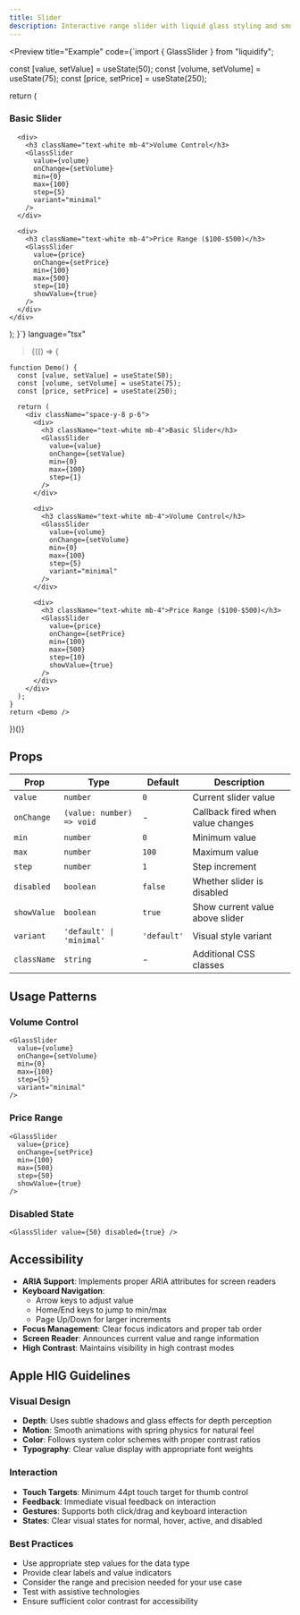 ```yaml
---
title: Slider
description: Interactive range slider with liquid glass styling and smooth animations.
---
```



<Preview
  title="Example"
  code={`import { GlassSlider } from "liquidify";

  const [value, setValue] = useState(50);
  const [volume, setVolume] = useState(75);
  const [price, setPrice] = useState(250);

return (

<div className="space-y-8 p-6">
<div>
<h3 className="text-white mb-4">Basic Slider</h3>
<GlassSlider
          value={value}
          onChange={setValue}
          min={0}
          max={100}
          step={1}
        />
</div>

      <div>
        <h3 className="text-white mb-4">Volume Control</h3>
        <GlassSlider
          value={volume}
          onChange={setVolume}
          min={0}
          max={100}
          step={5}
          variant="minimal"
        />
      </div>

      <div>
        <h3 className="text-white mb-4">Price Range ($100-$500)</h3>
        <GlassSlider
          value={price}
          onChange={setPrice}
          min={100}
          max={500}
          step={10}
          showValue={true}
        />
      </div>
    </div>

);
}`}
language="tsx"

> {(() => {

    function Demo() {
      const [value, setValue] = useState(50);
      const [volume, setVolume] = useState(75);
      const [price, setPrice] = useState(250);

      return (
        <div className="space-y-8 p-6">
          <div>
            <h3 className="text-white mb-4">Basic Slider</h3>
            <GlassSlider
              value={value}
              onChange={setValue}
              min={0}
              max={100}
              step={1}
            />
          </div>

          <div>
            <h3 className="text-white mb-4">Volume Control</h3>
            <GlassSlider
              value={volume}
              onChange={setVolume}
              min={0}
              max={100}
              step={5}
              variant="minimal"
            />
          </div>

          <div>
            <h3 className="text-white mb-4">Price Range ($100-$500)</h3>
            <GlassSlider
              value={price}
              onChange={setPrice}
              min={100}
              max={500}
              step={10}
              showValue={true}
            />
          </div>
        </div>
      );
    }
    return <Demo />

})()}

</Preview>

## Props

| Prop        | Type                      | Default     | Description                       |
| ----------- | ------------------------- | ----------- | --------------------------------- |
| `value`     | `number`                  | `0`         | Current slider value              |
| `onChange`  | `(value: number) => void` | -           | Callback fired when value changes |
| `min`       | `number`                  | `0`         | Minimum value                     |
| `max`       | `number`                  | `100`       | Maximum value                     |
| `step`      | `number`                  | `1`         | Step increment                    |
| `disabled`  | `boolean`                 | `false`     | Whether slider is disabled        |
| `showValue` | `boolean`                 | `true`      | Show current value above slider   |
| `variant`   | `'default' \| 'minimal'`  | `'default'` | Visual style variant              |
| `className` | `string`                  | -           | Additional CSS classes            |

## Usage Patterns

### Volume Control

```tsx
<GlassSlider
  value={volume}
  onChange={setVolume}
  min={0}
  max={100}
  step={5}
  variant="minimal"
/>
```

### Price Range

```tsx
<GlassSlider
  value={price}
  onChange={setPrice}
  min={100}
  max={500}
  step={50}
  showValue={true}
/>
```

### Disabled State

```tsx
<GlassSlider value={50} disabled={true} />
```

## Accessibility

- **ARIA Support**: Implements proper ARIA attributes for screen readers
- **Keyboard Navigation**:
  - Arrow keys to adjust value
  - Home/End keys to jump to min/max
  - Page Up/Down for larger increments
- **Focus Management**: Clear focus indicators and proper tab order
- **Screen Reader**: Announces current value and range information
- **High Contrast**: Maintains visibility in high contrast modes

## Apple HIG Guidelines

### Visual Design

- **Depth**: Uses subtle shadows and glass effects for depth perception
- **Motion**: Smooth animations with spring physics for natural feel
- **Color**: Follows system color schemes with proper contrast ratios
- **Typography**: Clear value display with appropriate font weights

### Interaction

- **Touch Targets**: Minimum 44pt touch target for thumb control
- **Feedback**: Immediate visual feedback on interaction
- **Gestures**: Supports both click/drag and keyboard interaction
- **States**: Clear visual states for normal, hover, active, and disabled

### Best Practices

- Use appropriate step values for the data type
- Provide clear labels and value indicators
- Consider the range and precision needed for your use case
- Test with assistive technologies
- Ensure sufficient color contrast for accessibility
